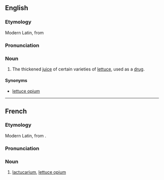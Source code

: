 ==English==
===Etymology===
Modern Latin, from {{L.}} {{term|lactuca|lactūca|lettuce|lang=la}}

===Pronunciation===
{{IPA|/læktjuːˈkɛəɹɪəm/}}

===Noun===
{{en-noun|-}}

# The thickened [[juice]] of certain varieties of [[lettuce]], used as a [[drug]].

====Synonyms====
*[[lettuce opium]]

----

==French==
===Etymology===
Modern Latin, from {{L.|fr}} {{term|lactuca|lactūca|lettuce|lang=la}}.

===Pronunciation===
{{IPA|/laktykaʁjɔm/}}

===Noun===
{{fr-noun-unc|m}}

# [[#English|lactucarium]], [[lettuce opium]]